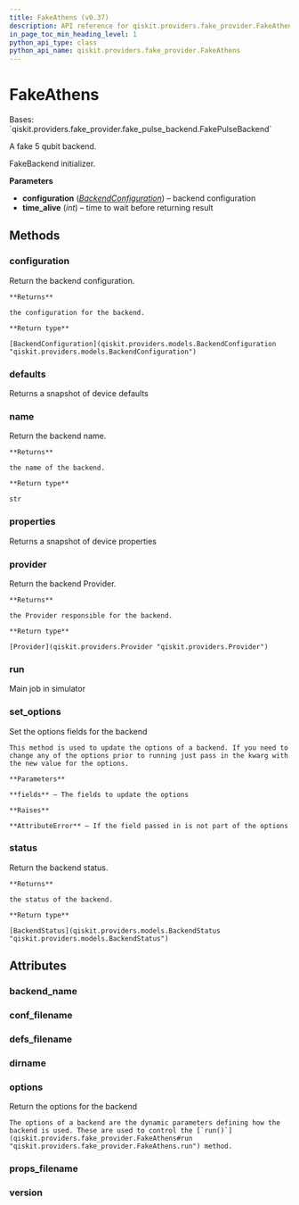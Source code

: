 ```yaml
---
title: FakeAthens (v0.37)
description: API reference for qiskit.providers.fake_provider.FakeAthens in qiskit v0.37
in_page_toc_min_heading_level: 1
python_api_type: class
python_api_name: qiskit.providers.fake_provider.FakeAthens
---
```


# FakeAthens

<Class id="qiskit.providers.fake_provider.FakeAthens" isDedicatedPage={true} github="https://github.com/qiskit/qiskit/tree/stable/0.21/qiskit/providers/fake_provider/backends/athens/fake_athens.py" signature="FakeAthens" modifiers="class">
  Bases: `qiskit.providers.fake_provider.fake_pulse_backend.FakePulseBackend`

  A fake 5 qubit backend.

  FakeBackend initializer.

  **Parameters**

  *   **configuration** ([*BackendConfiguration*](qiskit.providers.models.BackendConfiguration "qiskit.providers.models.BackendConfiguration")) – backend configuration
  *   **time\_alive** (*int*) – time to wait before returning result

  ## Methods

  <span id="qiskit-providers-fake-provider-fakeathens-configuration" />

  ### configuration

  <Function id="qiskit.providers.fake_provider.FakeAthens.configuration" signature="FakeAthens.configuration()">
    Return the backend configuration.

    **Returns**

    the configuration for the backend.

    **Return type**

    [BackendConfiguration](qiskit.providers.models.BackendConfiguration "qiskit.providers.models.BackendConfiguration")
  </Function>

  <span id="qiskit-providers-fake-provider-fakeathens-defaults" />

  ### defaults

  <Function id="qiskit.providers.fake_provider.FakeAthens.defaults" signature="FakeAthens.defaults()">
    Returns a snapshot of device defaults
  </Function>

  <span id="qiskit-providers-fake-provider-fakeathens-name" />

  ### name

  <Function id="qiskit.providers.fake_provider.FakeAthens.name" signature="FakeAthens.name()">
    Return the backend name.

    **Returns**

    the name of the backend.

    **Return type**

    str
  </Function>

  <span id="qiskit-providers-fake-provider-fakeathens-properties" />

  ### properties

  <Function id="qiskit.providers.fake_provider.FakeAthens.properties" signature="FakeAthens.properties()">
    Returns a snapshot of device properties
  </Function>

  <span id="qiskit-providers-fake-provider-fakeathens-provider" />

  ### provider

  <Function id="qiskit.providers.fake_provider.FakeAthens.provider" signature="FakeAthens.provider()">
    Return the backend Provider.

    **Returns**

    the Provider responsible for the backend.

    **Return type**

    [Provider](qiskit.providers.Provider "qiskit.providers.Provider")
  </Function>

  <span id="qiskit-providers-fake-provider-fakeathens-run" />

  ### run

  <Function id="qiskit.providers.fake_provider.FakeAthens.run" signature="FakeAthens.run(run_input, **kwargs)">
    Main job in simulator
  </Function>

  <span id="qiskit-providers-fake-provider-fakeathens-set-options" />

  ### set\_options

  <Function id="qiskit.providers.fake_provider.FakeAthens.set_options" signature="FakeAthens.set_options(**fields)">
    Set the options fields for the backend

    This method is used to update the options of a backend. If you need to change any of the options prior to running just pass in the kwarg with the new value for the options.

    **Parameters**

    **fields** – The fields to update the options

    **Raises**

    **AttributeError** – If the field passed in is not part of the options
  </Function>

  <span id="qiskit-providers-fake-provider-fakeathens-status" />

  ### status

  <Function id="qiskit.providers.fake_provider.FakeAthens.status" signature="FakeAthens.status()">
    Return the backend status.

    **Returns**

    the status of the backend.

    **Return type**

    [BackendStatus](qiskit.providers.models.BackendStatus "qiskit.providers.models.BackendStatus")
  </Function>

  ## Attributes

  ### backend\_name

  <Attribute id="qiskit.providers.fake_provider.FakeAthens.backend_name" attributeValue="'fake_athens'" />

  ### conf\_filename

  <Attribute id="qiskit.providers.fake_provider.FakeAthens.conf_filename" attributeValue="'conf_athens.json'" />

  ### defs\_filename

  <Attribute id="qiskit.providers.fake_provider.FakeAthens.defs_filename" attributeValue="'defs_athens.json'" />

  ### dirname

  <Attribute id="qiskit.providers.fake_provider.FakeAthens.dirname" attributeValue="'/home/runner/work/qiskit/qiskit/.tox/docs/lib/python3.8/site-packages/qiskit/providers/fake_provider/backends/athens'" />

  ### options

  <Attribute id="qiskit.providers.fake_provider.FakeAthens.options">
    Return the options for the backend

    The options of a backend are the dynamic parameters defining how the backend is used. These are used to control the [`run()`](qiskit.providers.fake_provider.FakeAthens#run "qiskit.providers.fake_provider.FakeAthens.run") method.
  </Attribute>

  ### props\_filename

  <Attribute id="qiskit.providers.fake_provider.FakeAthens.props_filename" attributeValue="'props_athens.json'" />

  ### version

  <Attribute id="qiskit.providers.fake_provider.FakeAthens.version" attributeValue="1" />
</Class>

